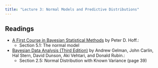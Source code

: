 ```yaml
---
title: "Lecture 3: Normal Models and Predictive Distributions"
---
```


## Readings

- [A First Course in Bayesian Statistical Methods](https://find.library.duke.edu/catalog/DUKE004968562) by Peter D. Hoff.:
    + Section 5.1: The normal model


- [Bayesian Data Analysis (Third Edition)](https://find.library.duke.edu/catalog/DUKE006588051?utm_campaign=bento&utm_content=bento_result_link&utm_source=library.duke.edu&utm_medium=referral) by Andrew Gelman, John Carlin, Hal Stern, David Dunson, Aki Vehtari, and Donald Rubin.:
    + Section 2.5: Normal Distribution with Known Variance (page 39)
    